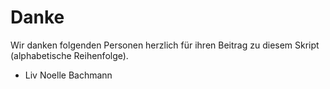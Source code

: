 # Danke {.unnumbered #sec-thanks}

Wir danken folgenden Personen herzlich für ihren Beitrag zu diesem Skript (alphabetische Reihenfolge).

- Liv Noelle Bachmann

